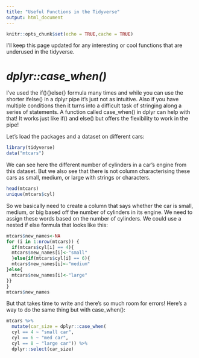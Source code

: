 ```yaml
---
title: "Useful Functions in the Tidyverse"
output: html_document
---
```

```r
knitr::opts_chunk$set(echo = TRUE,cache = TRUE)
```
I'll keep this page updated for any interesting or cool functions that are underused in the tidyverse.

# *dplyr::case_when()*
I've used the if(){}else{} formula many times and while you can use the shorter ifelse() in a dplyr pipe it's just not as intuitive. Also if you have multiple conditions then it turns into a difficult task of stringing along a series of statements. A function called case_when() in dplyr can help with that! It works just like if() and else() but offers the flexibility to work in the pipe!

Let's load the packages and a dataset on different cars:
```r
library(tidyverse)
data("mtcars")
```
We can see here the different number of cylinders in a car's engine from this dataset. But we also see that there is not column characterising these cars as small, medium, or large with strings or characters. 
```r
head(mtcars)
unique(mtcars$cyl)
```

So we basically need to create a column that says whether the car is small, medium, or big based off the number of cylinders in its engine. We need to assign these words based on the number of cylinders. We could use a nested if else formula that looks like this:
```r
mtcars$new_names<-NA
for (i in 1:nrow(mtcars)) {
  if(mtcars$cyl[i] == 4){
  mtcars$new_names[i]<-"small"
  }else{if(mtcars$cyl[i] == 6){
  mtcars$new_names[i]<-"medium"
}else{
  mtcars$new_names[i]<-"large"
}} 
}
mtcars$new_names
```
But that takes time to write and there's so much room for errors!
Here's a way to do the same thing but with case_when():
```r
mtcars %>% 
  mutate(car_size = dplyr::case_when(
  cyl == 4 ~ "small car",
  cyl == 6 ~ "med car",
  cyl == 8 ~ "large car")) %>%
  dplyr::select(car_size)
```

